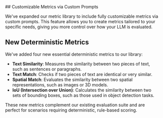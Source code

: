 <Update label="2025-08-04" description="Customizable Metrics and New Deterministic Metrics">
## Customizable Metrics via Custom Prompts

We've expanded our metric library to include fully customizable metrics via custom prompts. This feature allows you to create metrics tailored to your specific needs, giving you more control over how your LLM is evaluated.

## New Deterministic Metrics

We've added four new essential deterministic metrics to our library:

- **Text Similarity**: Measures the similarity between two pieces of text, such as sentences or paragraphs.
- **Text Match**: Checks if two pieces of text are identical or very similar.
- **Spatial Match**: Evaluates the similarity between two spatial representations, such as images or 3D models.
- **IoU (Intersection over Union)**: Calculates the similarity between two sets of bounding boxes, such as those used in object detection tasks.

These new metrics complement our existing evaluation suite and are perfect for scenarios requiring deterministic, rule-based scoring.

</Update>
